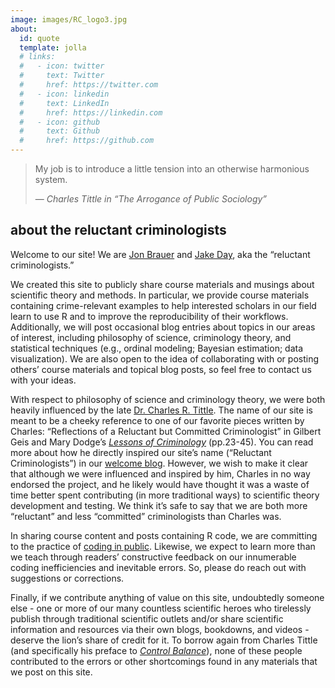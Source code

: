 ```yaml
---
image: images/RC_logo3.jpg
about:
  id: quote
  template: jolla
  # links:
  #   - icon: twitter
  #     text: Twitter
  #     href: https://twitter.com
  #   - icon: linkedin
  #     text: LinkedIn
  #     href: https://linkedin.com
  #   - icon: github
  #     text: Github
  #     href: https://github.com
---
```


:::{#quote align=center}
> My job is to introduce a little tension into an otherwise harmonious system.
>
> --- *Charles Tittle in "The Arrogance of Public Sociology"*

:::

:::{align=left}
## about the reluctant criminologists
:::

Welcome to our site! We are [Jon Brauer](https://www.jonbrauer.com) and [Jake Day](https://www.jacobcday.com/), aka the "reluctant criminologists." 

We created this site to publicly share course materials and musings about scientific theory and methods. In particular, we provide course materials containing crime-relevant examples to help interested scholars in our field learn to use R and to improve the reproducibility of their workflows. Additionally, we will post occasional blog entries about topics in our areas of interest, including philosophy of science, criminology theory, and statistical techniques (e.g., ordinal modeling; Bayesian estimation; data visualization). We are also open to the idea of collaborating with or posting others' course materials and topical blog posts, so feel free to contact us with your ideas.

With respect to philosophy of science and criminology theory, we were both heavily influenced by the late [Dr. Charles R. Tittle](https://soc.wsu.edu/socnews/remembering-charles-tittle-1938-2021/). The name of our site is meant to be a cheeky reference to one of our favorite pieces written by Charles: "Reflections of a Reluctant but Committed Criminologist" in Gilbert Geis and Mary Dodge's [*Lessons of Criminology*](https://www.taylorfrancis.com/books/edit/10.4324/9781315721507/lessons-criminology-gilbert-geis-mary-dodge) (pp.23-45). You can read more about how he directly inspired our site's name ("Reluctant Criminologists") in our [welcome blog](blog-posts/[1]/welcome-blog.html). However, we wish to make it clear that although we were influenced and inspired by him, Charles in no way endorsed the project, and he likely would have thought it was a waste of time better spent contributing (in more traditional ways) to scientific theory development and testing. We think it’s safe to say that we are both more “reluctant” and less “committed” criminologists than Charles was.

In sharing course content and posts containing R code, we are committing to the practice of [coding in public](https://twitter.com/SolomonKurz/status/1487921572509851649). Likewise, we expect to learn more than we teach through readers' constructive feedback on our innumerable coding inefficiencies and inevitable errors. So, please do reach out with suggestions or corrections. 

Finally, if we contribute anything of value on this site, undoubtedly someone else -  one or more of our many countless scientific heroes who tirelessly publish through traditional scientific outlets and/or share scientific information and resources via their own blogs, bookdowns, and videos - deserve the lion's share of credit for it. To borrow again from Charles Tittle (and specifically his preface to [*Control Balance*](https://www.routledge.com/Control-Balance-Toward-A-General-Theory-Of-Deviance/Tittle/p/book/9780813326320)), none of these people contributed to the errors or other shortcomings found in any materials that we post on this site. 
